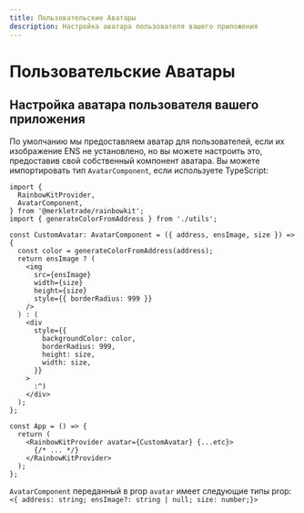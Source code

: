 ```yaml
---
title: Пользовательские Аватары
description: Настройка аватара пользователя вашего приложения
---
```


# Пользовательские Аватары

## Настройка аватара пользователя вашего приложения

По умолчанию мы предоставляем аватар для пользователей, если их изображение ENS не установлено, но вы можете настроить это, предоставив свой собственный компонент аватара. Вы можете импортировать тип `AvatarComponent`, если используете TypeScript:

```tsx
import {
  RainbowKitProvider,
  AvatarComponent,
} from '@merkletrade/rainbowkit';
import { generateColorFromAddress } from './utils';

const CustomAvatar: AvatarComponent = ({ address, ensImage, size }) => {
  const color = generateColorFromAddress(address);
  return ensImage ? (
    <img
      src={ensImage}
      width={size}
      height={size}
      style={{ borderRadius: 999 }}
    />
  ) : (
    <div
      style={{
        backgroundColor: color,
        borderRadius: 999,
        height: size,
        width: size,
      }}
    >
      :^)
    </div>
  );
};

const App = () => {
  return (
    <RainbowKitProvider avatar={CustomAvatar} {...etc}>
      {/* ... */}
    </RainbowKitProvider>
  );
};
```

`AvatarComponent` переданный в prop `avatar` имеет следующие типы prop: `<{ address: string; ensImage?: string | null; size: number;}>`
